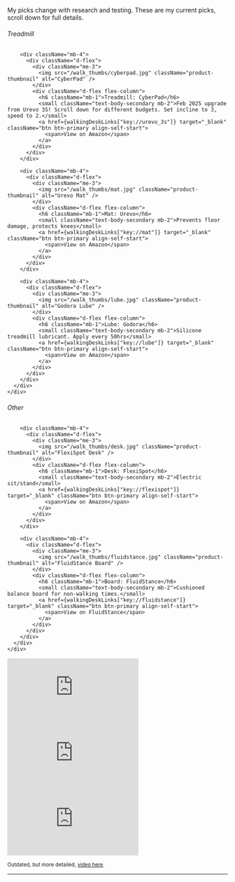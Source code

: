 
My picks change with research and testing. These are my current picks, scroll down for full details.



<div className="row g-4 mb-4">
  <div className="col-12 col-md-6">
    <div className="card h-100">
      <div className="card-body">
        <h6 className="card-subtitle mb-2 text-body-secondary">Treadmill</h6>
        
        <div className="mb-4">
          <div className="d-flex">
            <div className="me-3">
              <img src="/walk_thumbs/cyberpad.jpg" className="product-thumbnail" alt="CyberPad" />
            </div>
            <div className="d-flex flex-column">
              <h6 className="mb-1">Treadmill: CyberPad</h6>
              <small className="text-body-secondary mb-2">Feb 2025 upgrade from Urevo 3S! Scroll down for different budgets. Set incline to 3, speed to 2.</small>
              <a href={walkingDeskLinks["key://urevo_3s"]} target="_blank" className="btn btn-primary align-self-start">
                <span>View on Amazon</span>
              </a>
            </div>
          </div>
        </div>
        
        <div className="mb-4">
          <div className="d-flex">
            <div className="me-3">
              <img src="/walk_thumbs/mat.jpg" className="product-thumbnail" alt="Urevo Mat" />
            </div>
            <div className="d-flex flex-column">
              <h6 className="mb-1">Mat: Urevo</h6>
              <small className="text-body-secondary mb-2">Prevents floor damage, protects knees</small>
              <a href={walkingDeskLinks["key://mat"]} target="_blank" className="btn btn-primary align-self-start">
                <span>View on Amazon</span>
              </a>
            </div>
          </div>
        </div>
        
        <div className="mb-4">
          <div className="d-flex">
            <div className="me-3">
              <img src="/walk_thumbs/lube.jpg" className="product-thumbnail" alt="Godora Lube" />
            </div>
            <div className="d-flex flex-column">
              <h6 className="mb-1">Lube: Godora</h6>
              <small className="text-body-secondary mb-2">Silicone treadmill lubricant. Apply every 50hrs</small>
              <a href={walkingDeskLinks["key://lube"]} target="_blank" className="btn btn-primary align-self-start">
                <span>View on Amazon</span>
              </a>
            </div>
          </div>
        </div>
      </div>
    </div>
  </div>

  <div className="col-12 col-md-6">
    <div className="card h-100">
      <div className="card-body">
        <h6 className="card-subtitle mb-2 text-body-secondary">Other</h6>
        
        <div className="mb-4">
          <div className="d-flex">
            <div className="me-3">
              <img src="/walk_thumbs/desk.jpg" className="product-thumbnail" alt="FlexiSpot Desk" />
            </div>
            <div className="d-flex flex-column">
              <h6 className="mb-1">Desk: FlexiSpot</h6>
              <small className="text-body-secondary mb-2">Electric sit/stand</small>
              <a href={walkingDeskLinks["key://flexispot"]} target="_blank" className="btn btn-primary align-self-start">
                <span>View on Amazon</span>
              </a>
            </div>
          </div>
        </div>
        
        <div className="mb-4">
          <div className="d-flex">
            <div className="me-3">
              <img src="/walk_thumbs/fluidstance.jpg" className="product-thumbnail" alt="FluidStance Board" />
            </div>
            <div className="d-flex flex-column">
              <h6 className="mb-1">Board: FluidStance</h6>
              <small className="text-body-secondary mb-2">Cushioned balance board for non-walking times.</small>
              <a href={walkingDeskLinks["key://fluidstance"]} target="_blank" className="btn btn-primary align-self-start">
                <span>View on FluidStance</span>
              </a>
            </div>
          </div>
        </div>
      </div>
    </div>
  </div>
</div>

<style jsx>{`
.thumbnail-placeholder {
  background-color: #e0e0e0;
  width: 50px;
  height: 50px;
}
.product-thumbnail {
  width: 50px;
  height: 50px;
  object-fit: cover;
}
@media (min-width: 768px) {
  .product-thumbnail {
    width: 100px;
    height: 100px;
  }
}
`}</style>

<div className="row g-3 mb-4">
  <div className="col-12 col-md-4">
    <div style={{
      position: 'relative',
      paddingBottom: '177.77%', 
      height: 0,
      overflow: 'hidden'
    }}>
      <iframe 
        style={{
          position: 'absolute',
          top: 0,
          left: 0,
          width: '100%',
          height: '100%'
        }}
        src="https://youtube.com/embed/rLDXoTD525E"
        title="YouTube video player 1" 
        frameBorder="0"
        allow="accelerometer; autoplay; clipboard-write; encrypted-media; gyroscope; picture-in-picture; web-share" 
        allowFullScreen
      ></iframe>
    </div>
  </div>
  <div className="col-12 col-md-4">
    <div style={{
      position: 'relative',
      paddingBottom: '177.77%',
      height: 0,
      overflow: 'hidden'
    }}>
      <iframe 
        style={{
          position: 'absolute',
          top: 0,
          left: 0,
          width: '100%',
          height: '100%'
        }}
        src="https://youtube.com/embed/fHjxqYBIPKA"
        title="YouTube video player 2" 
        frameBorder="0"
        allow="accelerometer; autoplay; clipboard-write; encrypted-media; gyroscope; picture-in-picture; web-share" 
        allowFullScreen
      ></iframe>
    </div>
  </div>
  <div className="col-12 col-md-4">
    <div style={{
      position: 'relative',
      paddingBottom: '177.77%',
      height: 0,
      overflow: 'hidden'
    }}>
      <iframe 
        style={{
          position: 'absolute',
          top: 0,
          left: 0,
          width: '100%',
          height: '100%'
        }}
        src="https://youtube.com/embed/BLvJmlB3j7Q"
        title="YouTube video player 3" 
        frameBorder="0"
        allow="accelerometer; autoplay; clipboard-write; encrypted-media; gyroscope; picture-in-picture; web-share" 
        allowFullScreen
      ></iframe>
    </div>
  </div>
</div>

<small>Outdated, but more detailed, <a href="https://youtube.com/embed/rLDXoTD525E?si=xk2XnhXVhVpIkHnT" target="_blank">video here</a>.</small>

<Workflowy wf={wf} />

---
 
<BattleStation />

